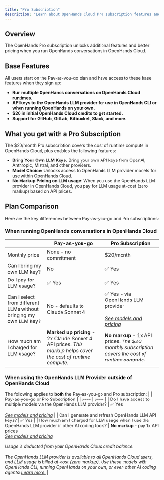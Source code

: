 ```yaml
---
title: "Pro Subscription"
description: "Learn about OpenHands Cloud Pro subscription features and pricing."
---
```


## Overview

The OpenHands Pro subscription unlocks additional features and better pricing when you run OpenHands conversations in
OpenHands Cloud.

## Base Features

All users start on the Pay-as-you-go plan and have access to these base features when they sign up:

* **Run multiple OpenHands conversations on OpenHands Cloud runtimes.**
* **API keys to the OpenHands LLM provider for use in OpenHands CLI or when running OpenHands on your own.**
* **$20 in initial OpenHands Cloud credits to get started.**
* **Support for GitHub, GitLab, Bitbucket, Slack, and more.**

## What you get with a Pro Subscription

The $20/month Pro subscription covers the cost of runtime compute in OpenHands Cloud, plus enables the following
features:

* **Bring Your Own LLM Keys:** Bring your own API keys from OpenAI, Anthropic, Mistral, and other providers.
* **Model Choice:** Unlocks access to OpenHands LLM provider models for use within OpenHands Cloud.
* **No Markup Pricing on LLM usage:** When you use the OpenHands LLM provider in OpenHands Cloud, you pay for
LLM usage at-cost (zero markup) based on API prices.

## Plan Comparison

Here are the key differences between Pay-as-you-go and Pro subscriptions:

### When running OpenHands conversations in OpenHands Cloud
|  | Pay-as-you-go | Pro Subscription |
| :---- | ----- | ----- |
| Monthly price | None \- no commitment | $20/month |
| Can I bring my own LLM key? | No | ✅ Yes |
| Do I pay for LLM usage? | ✅ Yes | ✅ Yes |
| Can I select from different LLMs without bringing my own LLM key? | No \- defaults to Claude Sonnet 4 | ✅ Yes \- via OpenHands LLM provider <br/><br/>[*See models and pricing*](/openhands/usage/llms/openhands-llms#pricing) |
| How much am I charged for LLM usage? | **Marked up pricing** \- 2x Claude Sonnet 4 API prices. *This markup helps cover the cost of runtime compute.* | **No markup** \- 1x API prices. *The $20 monthly subscription covers the cost of runtime compute.* |


### When using the OpenHands LLM Provider outside of OpenHands Cloud
The following applies to **both** the Pay-as-you-go and Pro subscription:
|  | Pay-as-you-go or Pro Subscription |
| :---- | :---- |
| Do I have access to multiple models via the OpenHands LLM provider? | ✅ Yes <br/><br/> [*See models and pricing*](/openhands/usage/llms/openhands-llms#pricing) |
| Can I generate and refresh OpenHands LLM API keys? | ✅ Yes |
| How much am I charged for LLM usage when I use the OpenHands LLM provider in other AI coding tools?  | **No markup** \- pay 1x API prices <br/> [*See models and pricing*](/openhands/usage/llms/openhands-llms#pricing) <br/><br/> *Usage is deducted from your OpenHands Cloud credit balance.*  <br/><br/> *The OpenHands LLM provider is available to all OpenHands Cloud users, and LLM usage is billed at-cost (zero markup). Use these models with OpenHands CLI, running OpenHands on your own, or even other AI coding agents\! [Learn more.](https://www.all-hands.dev/blog/access-state-of-the-art-llm-models-at-cost-via-openhands-gui-and-cli)* |
